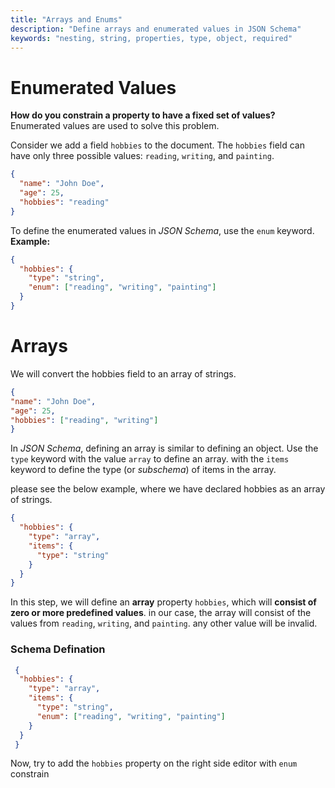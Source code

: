 ```yaml
---
title: "Arrays and Enums"
description: "Define arrays and enumerated values in JSON Schema"
keywords: "nesting, string, properties, type, object, required"
---
```



# Enumerated Values

**How do you constrain a property to have a fixed set of values?** Enumerated values are used to solve this problem.


Consider we add a field `hobbies` to the document. The `hobbies` field can have only three possible values: `reading`, `writing`, and `painting`.


```json highlightLineStart={4}
{
  "name": "John Doe",
  "age": 25,
  "hobbies": "reading"
}
```

To define the enumerated values in _JSON Schema_, use the `enum` keyword. **Example:**

```json 
{
  "hobbies": {
    "type": "string",
    "enum": ["reading", "writing", "painting"]
  }
}
```

# Arrays

We will convert the hobbies field to an array of strings. 
  
  ```json highlightLineStart={4}
{
  "name": "John Doe",
  "age": 25,
  "hobbies": ["reading", "writing"]
}
```


In _JSON Schema_, defining an array is similar to defining an object. Use the `type` keyword with the value `array` to define an array. with the `items` keyword to define the type (or _subschema_) of items in the array. 

please see the below example, where we have declared hobbies as an array of strings.


```json
{
  "hobbies": {
    "type": "array",
    "items": {
      "type": "string"
    }
  }
}
```

In this step, we will define an **array** property `hobbies`, which will **consist of zero or more predefined values**. in our case, the array will consist of the values from `reading`, `writing`, and `painting`. any other value will be invalid.

### Schema Defination

```json
 {
  "hobbies": {
    "type": "array",
    "items": {
      "type": "string",
      "enum": ["reading", "writing", "painting"]
    }
  }
 }
```

Now, try to add the `hobbies` property on the right side editor with `enum` constrain

